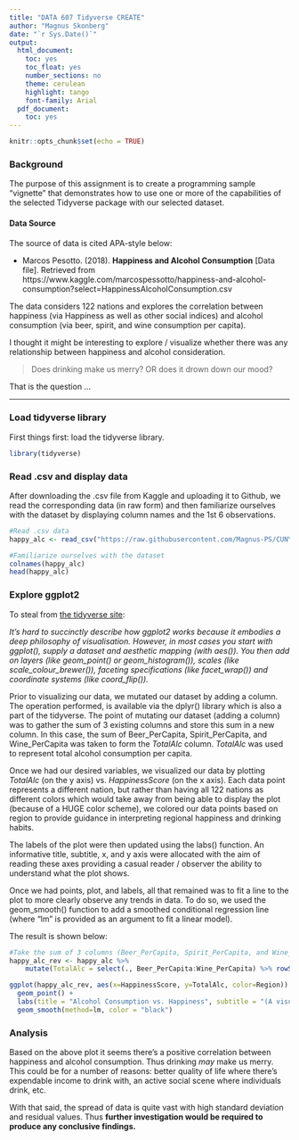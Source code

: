 ---
title: "DATA 607 Tidyverse CREATE"
author: "Magnus Skonberg"
date: "`r Sys.Date()`"
output:
  html_document:
    toc: yes
    toc_float: yes
    number_sections: no
    theme: cerulean
    highlight: tango
    font-family: Arial
  pdf_document:
    toc: yes
---

```{r setup, include=FALSE}
knitr::opts_chunk$set(echo = TRUE)
```

### Background

The purpose of this assignment is to create a programming sample "vignette" that demonstrates how to use one or more of the capabilities of the selected Tidyverse package with our selected dataset.

#### Data Source

The source of data is cited APA-style below:

* Marcos Pesotto. (2018). **Happiness and Alcohol Consumption** [Data file]. Retrieved from https://www.kaggle.com/marcospessotto/happiness-and-alcohol-consumption?select=HappinessAlcoholConsumption.csv

The data considers 122 nations and explores the correlation between happiness (via Happiness as well as other social indices) and alcohol consumption (via beer, spirit, and wine consumption per capita).

I thought it might be interesting to explore / visualize whether there was any relationship between happiness and alcohol consideration.

> Does drinking make us merry? OR does it drown down our mood?

That is the question ...

--------------------------------------------------------------------------------

### Load tidyverse library

First things first: load the tidyverse library.

```{r load-packages, include=TRUE}
library(tidyverse)
```


### Read .csv and display data

After downloading the .csv file from Kaggle and uploading it to Github, we read the corresponding data (in raw form) and then familiarize ourselves with the dataset by displaying column names and the 1st 6 observations.

```{r}
#Read .csv data
happy_alc <- read_csv("https://raw.githubusercontent.com/Magnus-PS/CUNY-SPS-DATA-607/tidyverse/HappinessAlcoholConsumption.csv")

#Familiarize ourselves with the dataset
colnames(happy_alc)
head(happy_alc)

```


### Explore ggplot2

To steal from [the tidyverse site](https://ggplot2.tidyverse.org/):

*It’s hard to succinctly describe how ggplot2 works because it embodies a deep philosophy of visualisation. However, in most cases you start with ggplot(), supply a dataset and aesthetic mapping (with aes()). You then add on layers (like geom_point() or geom_histogram()), scales (like scale_colour_brewer()), faceting specifications (like facet_wrap()) and coordinate systems (like coord_flip()).*

Prior to visualizing our data, we mutated our dataset by adding a column. The operation performed, is available via the dplyr() library which is also a part of the tidyverse. The point of mutating our dataset (adding a column) was to gather the sum of 3 existing columns and store this sum in a new column. In this case, the sum of Beer_PerCapita, Spirit_PerCapita, and Wine_PerCapita was taken to form the $TotalAlc$ column. $TotalAlc$ was used to represent total alcohol consumption per capita.

Once we had our desired variables, we visualized our data by plotting $TotalAlc$ (on the y axis) vs. $HappinessScore$ (on the x axis). Each data point represents a different nation, but rather than having all 122 nations as different colors which would take away from being able to display the plot (because of a HUGE color scheme), we colored our data points based on region to provide guidance in interpreting regional happiness and drinking habits. 

The labels of the plot were then updated using the labs() function. An informative title, subtitle, x, and y axis were allocated with the aim of reading these axes providing a casual reader / observer the ability to understand what the plot shows.

Once we had points, plot, and labels, all that remained was to fit a line to the plot to more clearly observe any trends in data. To do so, we used the geom_smooth() function to add a smoothed conditional regression line (where "lm" is provided as an argument to fit a linear model).

The result is shown below:

```{r}
#Take the sum of 3 columns (Beer_PerCapita, Spirit_PerCapita, and Wine_PerCapita) to form 1 column: Total
happy_alc_rev <- happy_alc %>%
    mutate(TotalAlc = select(., Beer_PerCapita:Wine_PerCapita) %>% rowSums(na.rm = TRUE))

ggplot(happy_alc_rev, aes(x=HappinessScore, y=TotalAlc, color=Region)) + 
  geom_point() +
  labs(title = "Alcohol Consumption vs. Happiness", subtitle = "(A visualization by region for 122 nations)", x = "Happiness Score", y = "Total Alcohol Consumption") +
  geom_smooth(method=lm, color = "black")

```

### Analysis

Based on the above plot it seems there's a positive correlation between happiness and alcohol consumption. Thus drinking *may* make us merry. This could be for a number of reasons: better quality of life where there's expendable income to drink with, an active social scene where individuals drink, etc. 

With that said, the spread of data is quite vast with high standard deviation and residual values. Thus **further investigation would be required to produce any conclusive findings.**

